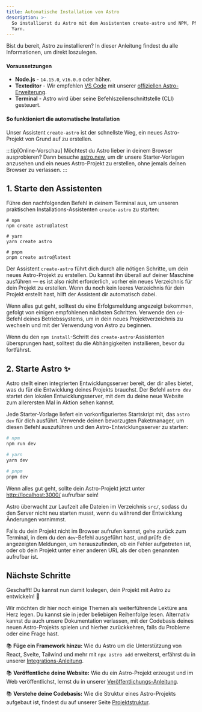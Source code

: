 ```yaml
---
title: Automatische Installation von Astro
description: >-
  So installierst du Astro mit dem Assistenten create-astro und NPM, PNPM oder
  Yarn.
---
```


Bist du bereit, Astro zu installieren? In dieser Anleitung findest du alle Informationen, um direkt loszulegen.

#### Voraussetzungen

- **Node.js** - `14.15.0`, `v16.0.0` oder höher.
- **Texteditor** - Wir empfehlen [VS Code](https://code.visualstudio.com/) mit unserer [offiziellen Astro-Erweiterung](https://marketplace.visualstudio.com/items?itemName=astro-build.astro-vscode).
- **Terminal** - Astro wird über seine Befehlszeilenschnittstelle (CLI) gesteuert.

<InstallGuideTabGroup />

#### So funktioniert die automatische Installation

Unser Assistent `create-astro` ist der schnellste Weg, ein neues Astro-Projekt von Grund auf zu erstellen.

:::tip[Online-Vorschau]
Möchtest du Astro lieber in deinem Browser ausprobieren? Dann besuche [astro.new](https://astro.new/), um dir unsere Starter-Vorlagen anzusehen und ein neues Astro-Projekt zu erstellen, ohne jemals deinen Browser zu verlassen.
:::

## 1. Starte den Assistenten

Führe den nachfolgenden Befehl in deinem Terminal aus, um unseren praktischen Installations-Assistenten `create-astro` zu starten:

```shell
# npm
npm create astro@latest

# yarn
yarn create astro

# pnpm
pnpm create astro@latest
```

Der Assistent `create-astro` führt dich durch alle nötigen Schritte, um dein neues Astro-Projekt zu erstellen. Du kannst ihn überall auf deiner Maschine ausführen — es ist also nicht erforderlich, vorher ein neues Verzeichnis für dein Projekt zu erstellen. Wenn du noch kein leeres Verzeichnis für dein Projekt erstellt hast, hilft der Assistent dir automatisch dabei.

Wenn alles gut geht, solltest du eine Erfolgsmeldung angezeigt bekommen, gefolgt von einigen empfohlenen nächsten Schritten. Verwende den `cd`-Befehl deines Betriebssystems, um in dein neues Projektverzeichnis zu wechseln und mit der Verwendung von Astro zu beginnen.

Wenn du den `npm install`-Schritt des `create-astro`-Assistenten übersprungen hast, solltest du die Abhängigkeiten installieren, bevor du fortfährst.

## 2. Starte Astro ✨

Astro stellt einen integrierten Entwicklungsserver bereit, der dir alles bietet, was du für die Entwicklung deines Projekts brauchst. Der Befehl `astro dev` startet den lokalen Entwicklungsserver, mit dem du deine neue Website zum allerersten Mal in Aktion sehen kannst.

Jede Starter-Vorlage liefert ein vorkonfiguriertes Startskript mit, das `astro dev` für dich ausführt. Verwende deinen bevorzugten Paketmanager, um diesen Befehl auszuführen und den Astro-Entwicklungsserver zu starten:

```bash
# npm
npm run dev

# yarn
yarn dev

# pnpm
pnpm dev
```

Wenn alles gut geht, sollte dein Astro-Projekt jetzt unter [http://localhost:3000/](http://localhost:3000/) aufrufbar sein!

Astro überwacht zur Laufzeit alle Dateien im Verzeichnis `src/`, sodass du den Server nicht neu starten musst, wenn du während der Entwicklung Änderungen vornimmst.

Falls du dein Projekt nicht im Browser aufrufen kannst, gehe zurück zum Terminal, in dem du den `dev`-Befehl ausgeführt hast, und prüfe die angezeigten Meldungen, um herauszufinden, ob ein Fehler aufgetreten ist, oder ob dein Projekt unter einer anderen URL als der oben genannten aufrufbar ist.

## Nächste Schritte

Geschafft! Du kannst nun damit loslegen, dein Projekt mit Astro zu entwickeln! 🥳

Wir möchten dir hier noch einige Themen als weiterführende Lektüre ans Herz legen. Du kannst sie in jeder beliebigen Reihenfolge lesen. Alternativ kannst du auch unsere Dokumentation verlassen, mit der Codebasis deines neuen Astro-Projekts spielen und hierher zurückkehren, falls du Probleme oder eine Frage hast.

📚 **Füge ein Framework hinzu:** Wie du Astro um die Unterstützung von React, Svelte, Tailwind und mehr mit `npx astro add` erweiterst, erfährst du in unserer [Integrations-Anleitung](/de/guides/integrations-guide/).

📚 **Veröffentliche deine Website:** Wie du ein Astro-Projekt erzeugst und im Web veröffentlichst, lernst du in unserer [Veröffentlichungs-Anleitung](/de/guides/deploy/).

📚 **Verstehe deine Codebasis:** Wie die Struktur eines Astro-Projekts aufgebaut ist, findest du auf unserer Seite [Projektstruktur](/de/core-concepts/project-structure/).

